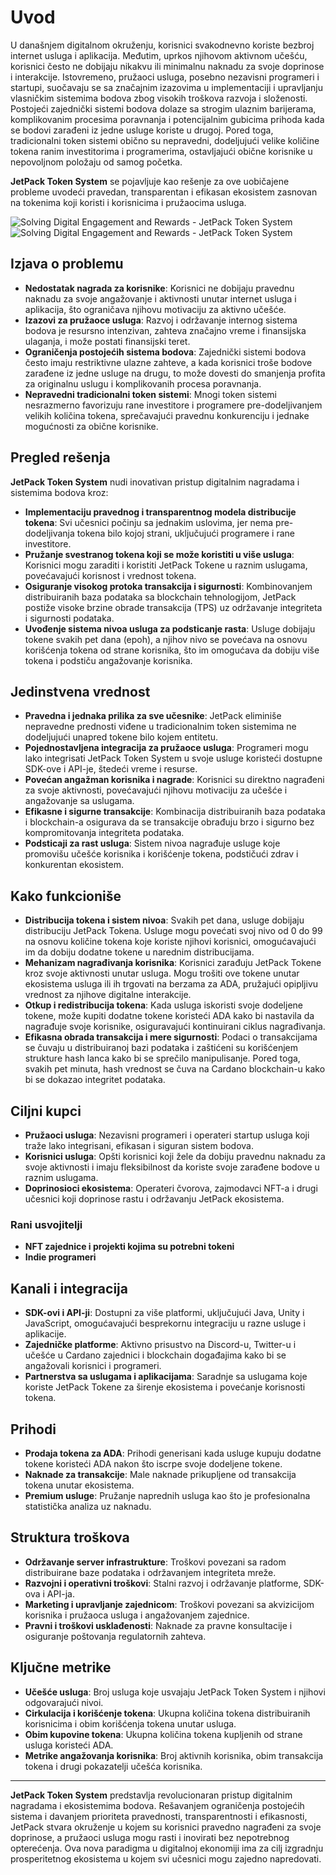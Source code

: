 
# Uvod

U današnjem digitalnom okruženju, korisnici svakodnevno koriste bezbroj internet usluga i aplikacija. Međutim, uprkos njihovom aktivnom učešću, korisnici često ne dobijaju nikakvu ili minimalnu naknadu za svoje doprinose i interakcije. Istovremeno, pružaoci usluga, posebno nezavisni programeri i startupi, suočavaju se sa značajnim izazovima u implementaciji i upravljanju vlasničkim sistemima bodova zbog visokih troškova razvoja i složenosti. Postojeći zajednički sistemi bodova dolaze sa strogim ulaznim barijerama, komplikovanim procesima poravnanja i potencijalnim gubicima prihoda kada se bodovi zarađeni iz jedne usluge koriste u drugoj. Pored toga, tradicionalni token sistemi obično su nepravedni, dodeljujući velike količine tokena ranim investitorima i programerima, ostavljajući obične korisnike u nepovoljnom položaju od samog početka.

**JetPack Token System** se pojavljuje kao rešenje za ove uobičajene probleme uvodeći pravedan, transparentan i efikasan ekosistem zasnovan na tokenima koji koristi i korisnicima i pružaocima usluga.

<Image src="/images/en/intro.svg" alt="Solving Digital Engagement and Rewards - JetPack Token System" width={700} height={534} className="dark:hidden"/>
<Image src="/images/en/intro-dark.svg" alt="Solving Digital Engagement and Rewards - JetPack Token System" width={700} height={534} className="hidden dark:block"/>

## Izjava o problemu

- **Nedostatak nagrada za korisnike**: Korisnici ne dobijaju pravednu naknadu za svoje angažovanje i aktivnosti unutar internet usluga i aplikacija, što ograničava njihovu motivaciju za aktivno učešće.
- **Izazovi za pružaoce usluga**: Razvoj i održavanje internog sistema bodova je resursno intenzivan, zahteva značajno vreme i finansijska ulaganja, i može postati finansijski teret.
- **Ograničenja postojećih sistema bodova**: Zajednički sistemi bodova često imaju restriktivne ulazne zahteve, a kada korisnici troše bodove zarađene iz jedne usluge na drugu, to može dovesti do smanjenja profita za originalnu uslugu i komplikovanih procesa poravnanja.
- **Nepravedni tradicionalni token sistemi**: Mnogi token sistemi nesrazmerno favorizuju rane investitore i programere pre-dodeljivanjem velikih količina tokena, sprečavajući pravednu konkurenciju i jednake mogućnosti za obične korisnike.

## Pregled rešenja

**JetPack Token System** nudi inovativan pristup digitalnim nagradama i sistemima bodova kroz:

- **Implementaciju pravednog i transparentnog modela distribucije tokena**: Svi učesnici počinju sa jednakim uslovima, jer nema pre-dodeljivanja tokena bilo kojoj strani, uključujući programere i rane investitore.
- **Pružanje svestranog tokena koji se može koristiti u više usluga**: Korisnici mogu zaraditi i koristiti JetPack Tokene u raznim uslugama, povećavajući korisnost i vrednost tokena.
- **Osiguranje visokog protoka transakcija i sigurnosti**: Kombinovanjem distribuiranih baza podataka sa blockchain tehnologijom, JetPack postiže visoke brzine obrade transakcija (TPS) uz održavanje integriteta i sigurnosti podataka.
- **Uvođenje sistema nivoa usluga za podsticanje rasta**: Usluge dobijaju tokene svakih pet dana (epoh), a njihov nivo se povećava na osnovu korišćenja tokena od strane korisnika, što im omogućava da dobiju više tokena i podstiču angažovanje korisnika.

## Jedinstvena vrednost

- **Pravedna i jednaka prilika za sve učesnike**: JetPack eliminiše nepravedne prednosti viđene u tradicionalnim token sistemima ne dodeljujući unapred tokene bilo kojem entitetu.
- **Pojednostavljena integracija za pružaoce usluga**: Programeri mogu lako integrisati JetPack Token System u svoje usluge koristeći dostupne SDK-ove i API-je, štedeći vreme i resurse.
- **Povećan angažman korisnika i nagrade**: Korisnici su direktno nagrađeni za svoje aktivnosti, povećavajući njihovu motivaciju za učešće i angažovanje sa uslugama.
- **Efikasne i sigurne transakcije**: Kombinacija distribuiranih baza podataka i blockchain-a osigurava da se transakcije obrađuju brzo i sigurno bez kompromitovanja integriteta podataka.
- **Podsticaji za rast usluga**: Sistem nivoa nagrađuje usluge koje promovišu učešće korisnika i korišćenje tokena, podstičući zdrav i konkurentan ekosistem.

## Kako funkcioniše

- **Distribucija tokena i sistem nivoa**: Svakih pet dana, usluge dobijaju distribuciju JetPack Tokena. Usluge mogu povećati svoj nivo od 0 do 99 na osnovu količine tokena koje koriste njihovi korisnici, omogućavajući im da dobiju dodatne tokene u narednim distribucijama.
- **Mehanizam nagrađivanja korisnika**: Korisnici zarađuju JetPack Tokene kroz svoje aktivnosti unutar usluga. Mogu trošiti ove tokene unutar ekosistema usluga ili ih trgovati na berzama za ADA, pružajući opipljivu vrednost za njihove digitalne interakcije.
- **Otkup i redistribucija tokena**: Kada usluga iskoristi svoje dodeljene tokene, može kupiti dodatne tokene koristeći ADA kako bi nastavila da nagrađuje svoje korisnike, osiguravajući kontinuirani ciklus nagrađivanja.
- **Efikasna obrada transakcija i mere sigurnosti**: Podaci o transakcijama se čuvaju u distribuiranoj bazi podataka i zaštićeni su korišćenjem strukture hash lanca kako bi se sprečilo manipulisanje. Pored toga, svakih pet minuta, hash vrednost se čuva na Cardano blockchain-u kako bi se dokazao integritet podataka.

## Ciljni kupci

- **Pružaoci usluga**: Nezavisni programeri i operateri startup usluga koji traže lako integrisani, efikasan i siguran sistem bodova.
- **Korisnici usluga**: Opšti korisnici koji žele da dobiju pravednu naknadu za svoje aktivnosti i imaju fleksibilnost da koriste svoje zarađene bodove u raznim uslugama.
- **Doprinosioci ekosistema**: Operateri čvorova, zajmodavci NFT-a i drugi učesnici koji doprinose rastu i održavanju JetPack ekosistema.

### Rani usvojitelji

- **NFT zajednice i projekti kojima su potrebni tokeni**
- **Indie programeri**

## Kanali i integracija

- **SDK-ovi i API-ji**: Dostupni za više platformi, uključujući Java, Unity i JavaScript, omogućavajući besprekornu integraciju u razne usluge i aplikacije.
- **Zajedničke platforme**: Aktivno prisustvo na Discord-u, Twitter-u i učešće u Cardano zajednici i blockchain događajima kako bi se angažovali korisnici i programeri.
- **Partnerstva sa uslugama i aplikacijama**: Saradnje sa uslugama koje koriste JetPack Tokene za širenje ekosistema i povećanje korisnosti tokena.

## Prihodi

- **Prodaja tokena za ADA**: Prihodi generisani kada usluge kupuju dodatne tokene koristeći ADA nakon što iscrpe svoje dodeljene tokene.
- **Naknade za transakcije**: Male naknade prikupljene od transakcija tokena unutar ekosistema.
- **Premium usluge**: Pružanje naprednih usluga kao što je profesionalna statistička analiza uz naknadu.

## Struktura troškova

- **Održavanje server infrastrukture**: Troškovi povezani sa radom distribuirane baze podataka i održavanjem integriteta mreže.
- **Razvojni i operativni troškovi**: Stalni razvoj i održavanje platforme, SDK-ova i API-ja.
- **Marketing i upravljanje zajednicom**: Troškovi povezani sa akvizicijom korisnika i pružaoca usluga i angažovanjem zajednice.
- **Pravni i troškovi usklađenosti**: Naknade za pravne konsultacije i osiguranje poštovanja regulatornih zahteva.

## Ključne metrike

- **Učešće usluga**: Broj usluga koje usvajaju JetPack Token System i njihovi odgovarajući nivoi.
- **Cirkulacija i korišćenje tokena**: Ukupna količina tokena distribuiranih korisnicima i obim korišćenja tokena unutar usluga.
- **Obim kupovine tokena**: Ukupna količina tokena kupljenih od strane usluga koristeći ADA.
- **Metrike angažovanja korisnika**: Broj aktivnih korisnika, obim transakcija tokena i drugi pokazatelji učešća korisnika.

---

**JetPack Token System** predstavlja revolucionaran pristup digitalnim nagradama i ekosistemima bodova. Rešavanjem ograničenja postojećih sistema i davanjem prioriteta pravednosti, transparentnosti i efikasnosti, JetPack stvara okruženje u kojem su korisnici pravedno nagrađeni za svoje doprinose, a pružaoci usluga mogu rasti i inovirati bez nepotrebnog opterećenja. Ova nova paradigma u digitalnoj ekonomiji ima za cilj izgradnju prosperitetnog ekosistema u kojem svi učesnici mogu zajedno napredovati.
